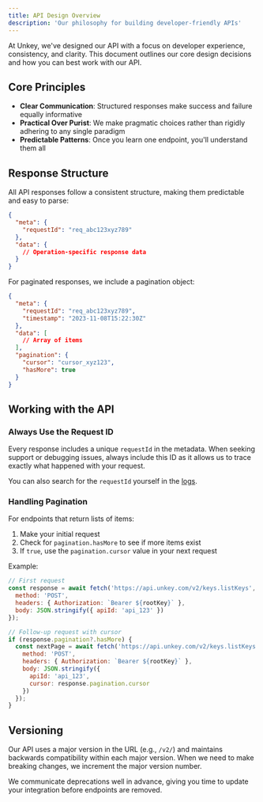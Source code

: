 ```yaml
---
title: API Design Overview
description: 'Our philosophy for building developer-friendly APIs'
---
```


At Unkey, we've designed our API with a focus on developer experience, consistency, and clarity. This document outlines our core design decisions and how you can best work with our API.

## Core Principles

- **Clear Communication**: Structured responses make success and failure equally informative
- **Practical Over Purist**: We make pragmatic choices rather than rigidly adhering to any single paradigm
- **Predictable Patterns**: Once you learn one endpoint, you'll understand them all

## Response Structure

All API responses follow a consistent structure, making them predictable and easy to parse:

```json
{
  "meta": {
    "requestId": "req_abc123xyz789"
  },
  "data": {
    // Operation-specific response data
  }
}
```

For paginated responses, we include a pagination object:

```json
{
  "meta": {
    "requestId": "req_abc123xyz789",
    "timestamp": "2023-11-08T15:22:30Z"
  },
  "data": [
    // Array of items
  ],
  "pagination": {
    "cursor": "cursor_xyz123",
    "hasMore": true
  }
}
```

## Working with the API

### Always Use the Request ID

Every response includes a unique `requestId` in the metadata. When seeking support or debugging issues, always include this ID as it allows us to trace exactly what happened with your request.

You can also search for the `requestId` yourself in the [logs](https://app.unkey.com/logs).

### Handling Pagination

For endpoints that return lists of items:

1. Make your initial request
2. Check for `pagination.hasMore` to see if more items exist
3. If `true`, use the `pagination.cursor` value in your next request

Example:

```js
// First request
const response = await fetch('https://api.unkey.com/v2/keys.listKeys', {
  method: 'POST',
  headers: { Authorization: `Bearer ${rootKey}` },
  body: JSON.stringify({ apiId: 'api_123' })
});

// Follow-up request with cursor
if (response.pagination?.hasMore) {
  const nextPage = await fetch('https://api.unkey.com/v2/keys.listKeys', {
    method: 'POST',
    headers: { Authorization: `Bearer ${rootKey}` },
    body: JSON.stringify({
      apiId: 'api_123',
      cursor: response.pagination.cursor
    })
  });
}
```

## Versioning

Our API uses a major version in the URL (e.g., `/v2/`) and maintains backwards compatibility within each major version. When we need to make breaking changes, we increment the major version number.

We communicate deprecations well in advance, giving you time to update your integration before endpoints are removed.
